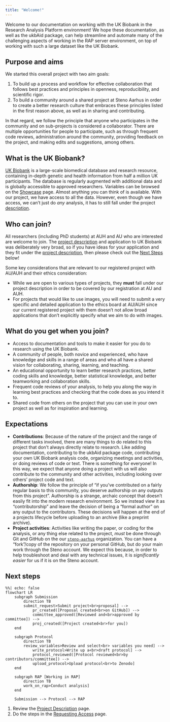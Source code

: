 ```yaml
---
title: "Welcome!"
---
```


Welcome to our documentation on working with the UK Biobank in the
Research Analysis Platform environment! We hope these documentation, as
well as the ukbAid package, can help streamline and automate many of the
challenging aspects of working in the RAP server environment, on top of
working with such a large dataset like the UK Biobank.

## Purpose and aims

We started this overall project with two aim goals:

1.  To build up a process and workflow for effective collaboration that
    follows best practices and principles in openness, reproducibility,
    and scientific rigor.
2.  To build a community around a shared project at Steno Aarhus in
    order to create a better research culture that embraces these
    principles listed in the first reason above, as well as in sharing
    and contributing.

In that regard, we follow the principle that anyone who participates in
the community and on sub-projects is considered a collaborator. There
are multiple opportunities for people to participate, such as through
frequent code reviews, administration around the community, providing
feedback on the project, and making edits and suggestions, among others.

## What is the UK Biobank?

[UK Biobank](https://www.ukbiobank.ac.uk/) is a large-scale biomedical
database and research resource, containing in-depth genetic and health
information from half a million UK participants. The database is
regularly augmented with additional data and is globally accessible to
approved researchers. Variables can be browsed on the
[Showcase](https://biobank.ndph.ox.ac.uk/showcase/browse.cgi?id=0&cd=browse)
page. Almost anything you can think of is available. With our project,
we have access to all the data. However, even though we have access, we
can't just do *any* analysis, it has to still fall under the project
[description](project-description.qmd).

## Who can join?

All researchers (including PhD students) at AUH and AU who are
interested are welcome to join. The [project
description](project-description.qmd) and application to UK Biobank was
deliberately very broad, so if you have ideas for your application and
they fit under the [project description](project-description.qmd), then
please check out the [Next Steps](#next-steps) below!

::: callout-important
Some key considerations that are relevant to our registered project with
AU/AUH and their ethics consideration:

-   While we are open to various types of projects, they **must** fall
    under our project description in order to be covered by our
    registration at AU and AUH.
-   For projects that would like to use images, you will need to submit
    a very specific and detailed application to the ethics board at
    AU/AUH since our current registered project with them doesn't not
    allow broad applications that don't explicitly specify what we aim
    to do with images.
:::

## What do you get when you join?

-   Access to documentation and tools to make it easier for you do to
    research using the UK Biobank.
-   A community of people, both novice and experienced, who have
    knowledge and skills in a range of areas and who all have a shared
    vision for collaborating, sharing, learning, and teaching.
-   An educational opportunity to learn better research practices,
    better coding skills and knowledge, better statistical knowledge,
    and better teamworking and collaboration skills.
-   Frequent code reviews of your analysis, to help you along the way in
    learning best practices and checking that the code does as you
    intend it to.
-   Shared code from others on the project that you can use in your own
    project as well as for inspiration and learning.

## Expectations

-   **Contributions**: Because of the nature of the project and the
    range of different tasks involved, there are many things to do
    related to this project that don't always directly relate to
    research. Like adding documentation, contributing to the ukbAid
    package code, contributing your own UK Biobank analysis code,
    organizing meetings and activities, or doing reviews of code or
    text. There is something for everyone! In this way, we expect that
    anyone doing a project with us will also contribute to the community
    and other activities, including looking over others' project code
    and text.
-   **Authorship**: We follow the principle of "if you've contributed on
    a fairly regular basis to this community, you deserve authorship on
    any outputs from this project". Authorship is a strange, archaic
    concept that doesn't easily fit into the modern research
    environment. So we instead view it as "contributorship" and leave
    the decision of being a "formal author" on any output to the
    contributors. These decisions will happen at the end of a projects
    lifecycle before uploading to an archive (like a preprint archive).
-   **Project activities**: Activities like writing the paper, or coding
    for the analysis, or any thing else related to the project, *must*
    be done through Git and GitHub on the our
    [`steno-aarhus`](https://github.com/steno-aarhus) organization. You
    can have a "fork"/copy of the repository on your personal GitHub,
    but do your main work through the Steno account. We expect this
    because, in order to help troubleshoot and deal with any technical
    issues, it is *significantly easier* for us if it is on the Steno
    account.

## Next steps {#next-steps}

```mermaid
%%| echo: false
flowchart LR
    subgraph Submission
        direction TB
        submit_request>Submit project<br>proposal] --> 
            pr_created([Proposal created<br>on GitHub]) --> 
            committee_approved([Reviewed and<br>approved by committee]) -->
            proj_created([Project created<br>for you])
    end 
 
    subgraph Protocol
        direction TB
        review_variables>Review and select<br> variables you need] -->
            write_protocol>Write up a<br>draft protocol] -->
            protocol_reviewed([Protocol reviewed<br>by contributors/committee]) -->
            upload_protocol>Upload protocol<br>to Zenodo]
    end
    
    subgraph RAP [Working in RAP]
        direction TB
        work_on_rap>Conduct analysis]
    end

    Submission --> Protocol --> RAP
```

1.  Review the [Project Description](project-description.qmd) page.
2.  Do the steps in the [Requesting Access](request-access.qmd) page.
